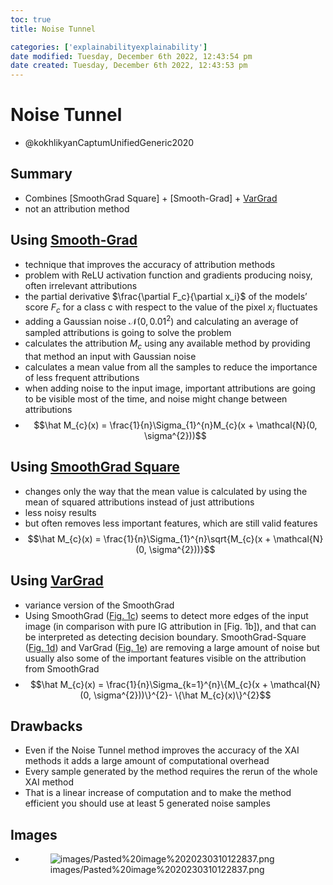 ```yaml
---
toc: true
title: Noise Tunnel

categories: ['explainabilityexplainability']
date modified: Tuesday, December 6th 2022, 12:43:54 pm
date created: Tuesday, December 6th 2022, 12:43:53 pm
---
```


# Noise Tunnel

- @kokhlikyanCaptumUnifiedGeneric2020

## Summary
- Combines [SmoothGrad Square] + [Smooth-Grad] + [VarGrad](SmoothGrad Square] + [Smooth-Grad] + [VarGrad.qmd) 
- not an attribution method

## Using [Smooth-Grad](Smooth-Grad.qmd) 
- technique that improves the accuracy of attribution methods
- problem with ReLU activation function and gradients producing noisy, often irrelevant attributions
- the partial derivative $\frac{\partial F_c}{\partial x_i}$ of the models’ score $F_c$​ for a class c with respect to the value of the pixel $x_{i}$ fluctuates
- adding a Gaussian noise $\mathcal {N}(0, 0.01^2)$ and calculating an average of sampled attributions is going to solve the problem
- calculates the attribution $M_{c}$ using any available method by providing that method an input with Gaussian noise
- calculates a mean value from all the samples to reduce the importance of less frequent attributions
- when adding noise to the input image, important attributions are going to be visible most of the time, and noise might change between attributions
- $$\hat M_{c}(x) = \frac{1}{n}\Sigma_{1}^{n}M_{c}(x + \mathcal{N}(0, \sigma^{2}))$$

## Using [SmoothGrad Square](SmoothGrad Square.qmd) 
- changes only the way that the mean value is calculated by using the mean of squared attributions instead of just attributions
- less noisy results
- but often removes less important features, which are still valid features
- $$\hat M_{c}(x) = \frac{1}{n}\Sigma_{1}^{n}\sqrt{M_{c}(x + \mathcal{N}(0, \sigma^{2}))}$$

## Using [VarGrad](VarGrad.qmd) 
- variance version of the SmoothGrad
- Using SmoothGrad ([Fig. 1c](#figure-1)) seems to detect more edges of the input image (in comparison with pure IG attribution in \[Fig. 1b\]), and that can be interpreted as detecting decision boundary. SmoothGrad-Square ([Fig. 1d](#figure-1)) and VarGrad ([Fig. 1e](#figure-1)) are removing a large amount of noise but usually also some of the important features visible on the attribution from SmoothGrad
- $$\hat M_{c}(x) = \frac{1}{n}\Sigma_{k=1}^{n}\{M_{c}(x + \mathcal{N}(0, \sigma^{2}))\}^{2}- \{\hat M_{c}(x)\}^{2}$$

## Drawbacks 
- Even if the Noise Tunnel method improves the accuracy of the XAI methods it adds a large amount of computational overhead
- Every sample generated by the method requires the rerun of the whole XAI method
- That is a linear increase of computation and to make the method efficient you should use at least 5 generated noise samples

## Images
- ![images/Pasted%20image%2020230310122837.png](images/Pasted%20image%2020230310122837.png)



